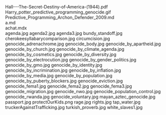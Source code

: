     
<EmbedFile src={PDF_Hall___The_Secret_Destiny_of_America__1944__pdf} className="w-full md:w-[24rem] md:h-[36rem] float-right sm:m-1 sm:ml-4">
	Hall---The-Secret-Destiny-of-America-(1944).pdf
</EmbedFile>
<PopImage className="float-left clear-left sm:m-1 sm:mr-4" src={GIF_Harry_potter_predictive_programming_genocide_gif} alt="Harry_potter_predictive_programming_genocide.gif">
	Harry_potter_predictive_programming_genocide.gif
</PopImage>
<div className="w-full md:max-w-[80rem] float-right italic">
	<MD_Predictive_Programming_Archon_Defender_2009_md />
	Predictive_Programming_Archon_Defender_2009.md
</div>
<div className="w-full md:max-w-[80rem] float-right italic">
	<MD_a_md />
	a.md
</div>
<div className="w-full md:max-w-[80rem] float-right italic">
	<MDX_achat_mdx />
	achat.mdx
</div>
<PopImage className="float-right clear-right sm:m-1 sm:ml-4" src={JPG_agenda_jpg} alt="agenda.jpg">
	agenda.jpg
</PopImage>
<PopImage className="float-left clear-left sm:m-1 sm:mr-4" src={JPG_agenda2_jpg} alt="agenda2.jpg">
	agenda2.jpg
</PopImage>
<PopImage className="float-right clear-right sm:m-1 sm:ml-4" src={JPG_agenda3_jpg} alt="agenda3.jpg">
	agenda3.jpg
</PopImage>
<PopImage className="float-left clear-left sm:m-1 sm:mr-4" src={JPG_bundy_standoff_jpg} alt="bundy_standoff.jpg">
	bundy_standoff.jpg
</PopImage>
<PopImage className="float-right clear-right sm:m-1 sm:ml-4" src={JPG_cherokeesyllabarycomparison_jpg} alt="cherokeesyllabarycomparison.jpg">
	cherokeesyllabarycomparison.jpg
</PopImage>
<PopImage className="float-left clear-left sm:m-1 sm:mr-4" src={JPG_circumcision_jpg} alt="circumcision.jpg">
	circumcision.jpg
</PopImage>
<PopImage className="float-right clear-right sm:m-1 sm:ml-4" src={JPG_genocide_adrenachrome_jpg} alt="genocide_adrenachrome.jpg">
	genocide_adrenachrome.jpg
</PopImage>
<PopImage className="float-left clear-left sm:m-1 sm:mr-4" src={JPG_genocide_body_jpg} alt="genocide_body.jpg">
	genocide_body.jpg
</PopImage>
<PopImage className="float-right clear-right sm:m-1 sm:ml-4" src={JPG_genocide_by_apartheid_jpg} alt="genocide_by_apartheid.jpg">
	genocide_by_apartheid.jpg
</PopImage>
<PopImage className="float-left clear-left sm:m-1 sm:mr-4" src={JPG_genocide_by_church_jpg} alt="genocide_by_church.jpg">
	genocide_by_church.jpg
</PopImage>
<PopImage className="float-right clear-right sm:m-1 sm:ml-4" src={JPG_genocide_by_climate_agenda_jpg} alt="genocide_by_climate_agenda.jpg">
	genocide_by_climate_agenda.jpg
</PopImage>
<PopImage className="float-left clear-left sm:m-1 sm:mr-4" src={JPG_genocide_by_cosmetics_jpg} alt="genocide_by_cosmetics.jpg">
	genocide_by_cosmetics.jpg
</PopImage>
<PopImage className="float-right clear-right sm:m-1 sm:ml-4" src={JPG_genocide_by_diversity_jpg} alt="genocide_by_diversity.jpg">
	genocide_by_diversity.jpg
</PopImage>
<PopImage className="float-left clear-left sm:m-1 sm:mr-4" src={JPG_genocide_by_electrocution_jpg} alt="genocide_by_electrocution.jpg">
	genocide_by_electrocution.jpg
</PopImage>
<PopImage className="float-right clear-right sm:m-1 sm:ml-4" src={JPG_genocide_by_gender_politics_jpg} alt="genocide_by_gender_politics.jpg">
	genocide_by_gender_politics.jpg
</PopImage>
<PopImage className="float-left clear-left sm:m-1 sm:mr-4" src={JPG_genocide_by_gmo_jpg} alt="genocide_by_gmo.jpg">
	genocide_by_gmo.jpg
</PopImage>
<PopImage className="float-right clear-right sm:m-1 sm:ml-4" src={JPG_genocide_by_identity_jpg} alt="genocide_by_identity.jpg">
	genocide_by_identity.jpg
</PopImage>
<PopImage className="float-left clear-left sm:m-1 sm:mr-4" src={JPG_genocide_by_incrimination_jpg} alt="genocide_by_incrimination.jpg">
	genocide_by_incrimination.jpg
</PopImage>
<PopImage className="float-right clear-right sm:m-1 sm:ml-4" src={JPG_genocide_by_inflation_jpg} alt="genocide_by_inflation.jpg">
	genocide_by_inflation.jpg
</PopImage>
<PopImage className="float-left clear-left sm:m-1 sm:mr-4" src={JPG_genocide_by_media_jpg} alt="genocide_by_media.jpg">
	genocide_by_media.jpg
</PopImage>
<PopImage className="float-right clear-right sm:m-1 sm:ml-4" src={JPG_genocide_by_population_jpg} alt="genocide_by_population.jpg">
	genocide_by_population.jpg
</PopImage>
<PopImage className="float-left clear-left sm:m-1 sm:mr-4" src={JPG_genocide_by_puberty_blockers_jpg} alt="genocide_by_puberty_blockers.jpg">
	genocide_by_puberty_blockers.jpg
</PopImage>
<PopImage className="float-right clear-right sm:m-1 sm:ml-4" src={JPG_genocide_eviction_jpg} alt="genocide_eviction.jpg">
	genocide_eviction.jpg
</PopImage>
<PopImage className="float-left clear-left sm:m-1 sm:mr-4" src={JPG_genocide_fema1_jpg} alt="genocide_fema1.jpg">
	genocide_fema1.jpg
</PopImage>
<PopImage className="float-right clear-right sm:m-1 sm:ml-4" src={JPG_genocide_fema2_jpg} alt="genocide_fema2.jpg">
	genocide_fema2.jpg
</PopImage>
<PopImage className="float-left clear-left sm:m-1 sm:mr-4" src={JPG_genocide_fema3_jpg} alt="genocide_fema3.jpg">
	genocide_fema3.jpg
</PopImage>
<PopImage className="float-right clear-right sm:m-1 sm:ml-4" src={JPG_genocide_migration_jpg} alt="genocide_migration.jpg">
	genocide_migration.jpg
</PopImage>
<PopImage className="float-left clear-left sm:m-1 sm:mr-4" src={JPG_genocide_nwo_jpg} alt="genocide_nwo.jpg">
	genocide_nwo.jpg
</PopImage>
<PopImage className="float-right clear-right sm:m-1 sm:ml-4" src={JPG_genocide_population_control_jpg} alt="genocide_population_control.jpg">
	genocide_population_control.jpg
</PopImage>
<PopImage className="float-left clear-left sm:m-1 sm:mr-4" src={JPG_genocide_rwanda_jpg} alt="genocide_rwanda.jpg">
	genocide_rwanda.jpg
</PopImage>
<PopImage className="float-right clear-right sm:m-1 sm:ml-4" src={JPG_genocide_voluntary_jpg} alt="genocide_voluntary.jpg">
	genocide_voluntary.jpg
</PopImage>
<PopImage className="float-left clear-left sm:m-1 sm:mr-4" src={JPG_mayan_aztec_genocide_jpg} alt="mayan_aztec_genocide.jpg">
	mayan_aztec_genocide.jpg
</PopImage>
<PopImage className="float-right clear-right sm:m-1 sm:ml-4" src={JPG_passport_jpg} alt="passport.jpg">
	passport.jpg
</PopImage>
<PopImage className="float-left clear-left sm:m-1 sm:mr-4" src={PNG_protectOurKids_png} alt="protectOurKids.png">
	protectOurKids.png
</PopImage>
<PopImage className="float-right clear-right sm:m-1 sm:ml-4" src={JPG_rage_jpg} alt="rage.jpg">
	rage.jpg
</PopImage>
<PopImage className="float-left clear-left sm:m-1 sm:mr-4" src={JPG_rights_jpg} alt="rights.jpg">
	rights.jpg
</PopImage>
<PopImage className="float-right clear-right sm:m-1 sm:ml-4" src={JPG_tap_water_jpg} alt="tap_water.jpg">
	tap_water.jpg
</PopImage>
<PopImage className="float-left clear-left sm:m-1 sm:mr-4" src={JPG_truckerAgainstTrafficking_jpg} alt="truckerAgainstTrafficking.jpg">
	truckerAgainstTrafficking.jpg
</PopImage>
<PopImage className="float-right clear-right sm:m-1 sm:ml-4" src={JPG_turkish_proverb_jpg} alt="turkish_proverb.jpg">
	turkish_proverb.jpg
</PopImage>
<PopImage className="float-left clear-left sm:m-1 sm:mr-4" src={JPG_white_slaves1_jpg} alt="white_slaves1.jpg">
	white_slaves1.jpg
</PopImage>
